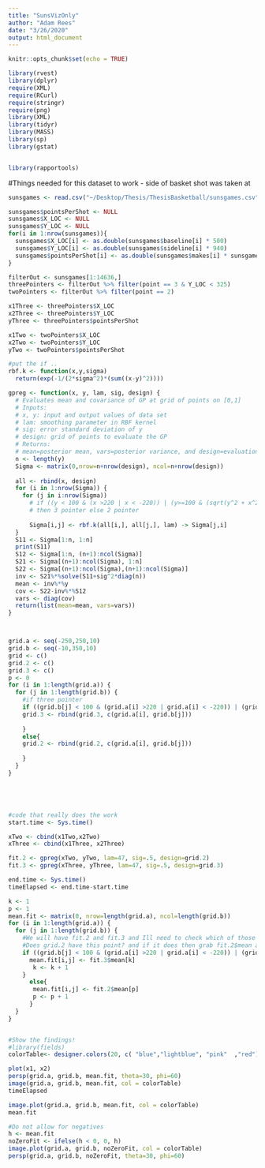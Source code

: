 ```yaml
---
title: "SunsVizOnly"
author: "Adam Rees"
date: "3/26/2020"
output: html_document
---
```


```r
knitr::opts_chunk$set(echo = TRUE)
```


```r
library(rvest)
library(dplyr)
require(XML)
require(RCurl)
require(stringr)
require(png)
library(XML)
library(tidyr)
library(MASS)
library(sp)
library(gstat)


library(rapportools)

```


#Things needed for this dataset to work - side of basket shot was taken at
```r
sunsgames <- read.csv("~/Desktop/Thesis/ThesisBasketball/sunsgames.csv")

sunsgames$pointsPerShot <- NULL
sunsgames$X_LOC <- NULL
sunsgames$Y_LOC <- NULL
for(i in 1:nrow(sunsgames)){
  sunsgames$X_LOC[i] <- as.double(sunsgames$baseline[i] * 500)
  sunsgames$Y_LOC[i] <- as.double(sunsgames$sideline[i] * 940)
  sunsgames$pointsPerShot[i] <- as.double(sunsgames$makes[i] * sunsgames$point[i])
}

```

```r

filterOut <- sunsgames[1:14636,]
threePointers <- filterOut %>% filter(point == 3 & Y_LOC < 325)
twoPointers <- filterOut %>% filter(point == 2)

x1Three <- threePointers$X_LOC
x2Three <- threePointers$Y_LOC
yThree <- threePointers$pointsPerShot

x1Two <- twoPointers$X_LOC
x2Two <- twoPointers$Y_LOC
yTwo <- twoPointers$pointsPerShot

#put the if .. 
rbf.k <- function(x,y,sigma)
  return(exp(-1/(2*sigma^2)*(sum((x-y)^2))))

gpreg <- function(x, y, lam, sig, design) {
  # Evaluates mean and covariance of GP at grid of points on [0,1]
  # Inputs:
  # x, y: input and output values of data set
  # lam: smoothing parameter in RBF kernel
  # sig: error standard deviation of y
  # design: grid of points to evaluate the GP
  # Returns:
  # mean=posterior mean, vars=posterior variance, and design=evaluation points
  n <- length(y)
  Sigma <- matrix(0,nrow=n+nrow(design), ncol=n+nrow(design))
  
  all <- rbind(x, design)
  for (i in 1:nrow(Sigma)) {
    for (j in i:nrow(Sigma))
      # if ((y < 100 & (x >220 | x < -220)) | (y>=100 & (sqrt(y^2 + x^2) > 237))
      # then 3 pointer else 2 pointer
      
      Sigma[i,j] <- rbf.k(all[i,], all[j,], lam) -> Sigma[j,i]
  }
  S11 <- Sigma[1:n, 1:n]
  print(S11)
  S12 <- Sigma[1:n, (n+1):ncol(Sigma)]
  S21 <- Sigma[(n+1):ncol(Sigma), 1:n]
  S22 <- Sigma[(n+1):ncol(Sigma),(n+1):ncol(Sigma)]
  inv <- S21%*%solve(S11+sig^2*diag(n))
  mean <- inv%*%y
  cov <- S22-inv%*%S12
  vars <- diag(cov)
  return(list(mean=mean, vars=vars))
}



grid.a <- seq(-250,250,10)
grid.b <- seq(-10,350,10)
grid <- c()
grid.2 <- c()
grid.3 <- c()
p <- 0
for (i in 1:length(grid.a)) {
  for (j in 1:length(grid.b)) {
    #if three pointer
    if ((grid.b[j] < 100 & (grid.a[i] >220 | grid.a[i] < -220)) | (grid.b[j]>=100 &       (sqrt(grid.b[j]^2 + grid.a[i]^2) > 237))){
    grid.3 <- rbind(grid.3, c(grid.a[i], grid.b[j]))
    
    }
    else{
    grid.2 <- rbind(grid.2, c(grid.a[i], grid.b[j]))
    
    }
  }
}





#code that really does the work
start.time <- Sys.time()

xTwo <- cbind(x1Two,x2Two)
xThree <- cbind(x1Three, x2Three)

fit.2 <- gpreg(xTwo, yTwo, lam=47, sig=.5, design=grid.2)
fit.3 <- gpreg(xThree, yThree, lam=47, sig=.5, design=grid.3)

end.time <- Sys.time()
timeElapsed <- end.time-start.time

k <- 1
p <- 1
mean.fit <- matrix(0, nrow=length(grid.a), ncol=length(grid.b))
for (i in 1:length(grid.a)) {
  for (j in 1:length(grid.b)) {
    #We will have fit.2 and fit.3 and Ill need to check which of those fits has the means estimate for that point
    #Does grid.2 have this point? and if it does then grab fit.2$mean at that point
    if ((grid.b[j] < 100 & (grid.a[i] >220 | grid.a[i] < -220)) | (grid.b[j]>=100 &       (sqrt(grid.b[j]^2 + grid.a[i]^2) > 237))){
      mean.fit[i,j] <- fit.3$mean[k]
       k <- k + 1
    }
      else{
       mean.fit[i,j] <- fit.2$mean[p]
       p <- p + 1
      }
  }
}


#Show the findings!
#library(fields)
colorTable<- designer.colors(20, c( "blue","lightblue", "pink"  ,"red") )

plot(x1, x2)
persp(grid.a, grid.b, mean.fit, theta=30, phi=60)
image(grid.a, grid.b, mean.fit, col = colorTable)
timeElapsed

image.plot(grid.a, grid.b, mean.fit, col = colorTable)
mean.fit

#Do not allow for negatives
h <- mean.fit
noZeroFit <- ifelse(h < 0, 0, h)
image.plot(grid.a, grid.b, noZeroFit, col = colorTable)
persp(grid.a, grid.b, noZeroFit, theta=30, phi=60)


```

